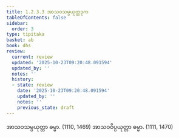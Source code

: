 ```yaml
---
title: 1.2.3.3 အာသဝသမ္ပယုတ္တဒုက
tableOfContents: false
sidebar:
  order: 3
type: tipitaka
basket: ab
book: dhs
review:
  current: review
  updated: '2025-10-23T09:20:48.091594'
  updated_by: ''
  notes: ''
  history:
  - state: review
    date: '2025-10-23T09:20:48.091594'
    updated_by: ''
    notes: ''
    previous_state: draft
---
```



<ReviewStatus review={frontmatter.review} showDetails={true} />

<HypothesisAnnotation frontmatter={frontmatter} />

<DynamicBreadcrumb />

<Division number="38" book="dhs" e="ch" v="29" p="7">

<Paragraph number="101" book="dhs">
အာသဝသမ္ပယုတ္တာ ဓမ္မာ. (<Emphasis>1110, 1469</Emphasis>)
</Paragraph>

<Paragraph number="102" book="dhs">
အာသဝဝိပ္ပယုတ္တာ ဓမ္မာ. (<Emphasis>1111, 1470</Emphasis>)
</Paragraph>
</Division>